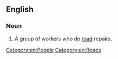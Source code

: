 ==English==

===Noun===
{{en-noun}}

# A group of workers who do [[road]] repairs.

[[Category:en:People]]
[[Category:en:Roads]]